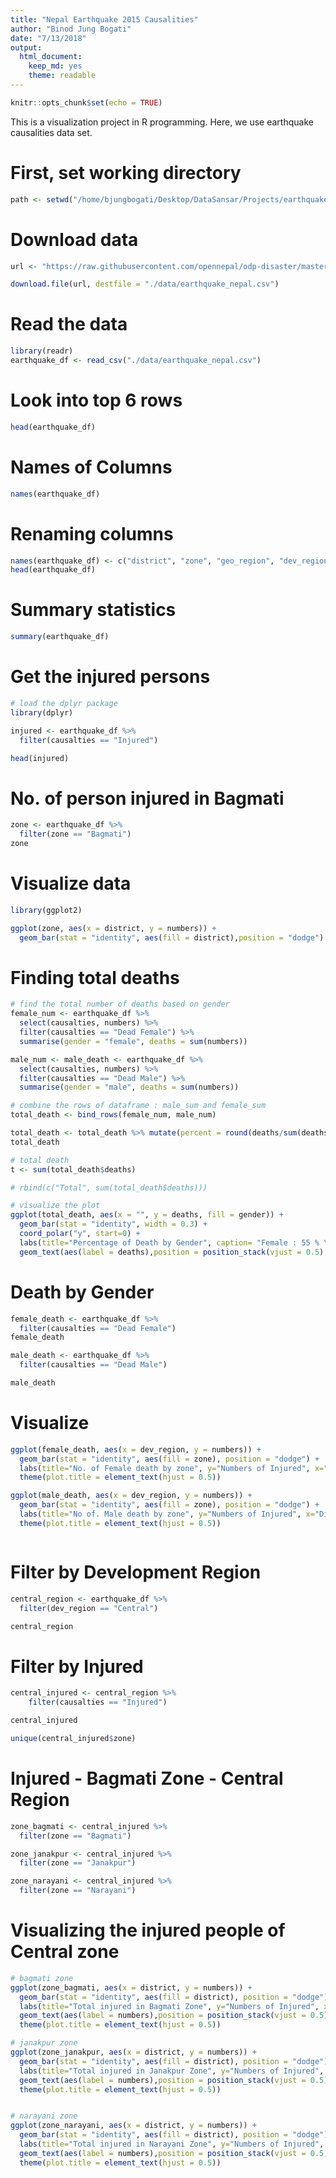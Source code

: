 ```yaml
---
title: "Nepal Earthquake 2015 Causalities"
author: "Binod Jung Bogati"
date: "7/13/2018"
output: 
  html_document:
    keep_md: yes
    theme: readable
---
```


```r
knitr::opts_chunk$set(echo = TRUE)
```

This is a visualization project in R programming. Here, we use earthquake causalities data set. 


# First, set working directory

```r
path <- setwd("/home/bjungbogati/Desktop/DataSansar/Projects/earthquake_visualization")
```

# Download data

```r
url <- "https://raw.githubusercontent.com/opennepal/odp-disaster/master/Causalities%20caused%20by%20earthquake%2C2015/data.csv"

download.file(url, destfile = "./data/earthquake_nepal.csv")
```


# Read the data

```r
library(readr)
earthquake_df <- read_csv("./data/earthquake_nepal.csv")
```

# Look into top 6 rows
```r
head(earthquake_df)
```
# Names of Columns

```r
names(earthquake_df)
```

# Renaming columns

```r
names(earthquake_df) <- c("district", "zone", "geo_region", "dev_region", "causalties", "numbers")
head(earthquake_df)
```

# Summary statistics

```r
summary(earthquake_df)
```

# Get the injured persons
```r
# load the dplyr package
library(dplyr)

injured <- earthquake_df %>% 
  filter(causalties == "Injured")

head(injured)
```

# No. of person injured in Bagmati

```r
zone <- earthquake_df %>%
  filter(zone == "Bagmati")
zone
```

# Visualize data

```r
library(ggplot2)

ggplot(zone, aes(x = district, y = numbers)) +
  geom_bar(stat = "identity", aes(fill = district),position = "dodge")

```


# Finding total deaths

```r
# find the total number of deaths based on gender
female_num <- earthquake_df %>% 
  select(causalties, numbers) %>% 
  filter(causalties == "Dead Female") %>% 
  summarise(gender = "female", deaths = sum(numbers))

male_num <- male_death <- earthquake_df %>% 
  select(causalties, numbers) %>% 
  filter(causalties == "Dead Male") %>% 
  summarise(gender = "male", deaths = sum(numbers))

# combine the rows of dataframe : male_sum and female_sum
total_death <- bind_rows(female_num, male_num)

total_death <- total_death %>% mutate(percent = round(deaths/sum(deaths) * 100))
total_death

# total death
t <- sum(total_death$deaths)

# rbind(c("Total", sum(total_death$deaths)))

# visualize the plot
ggplot(total_death, aes(x = "", y = deaths, fill = gender)) +
  geom_bar(stat = "identity", width = 0.3) +
  coord_polar("y", start=0) +
  labs(title="Percentage of Death by Gender", caption= "Female : 55 % \n Male : 45 %") +
  geom_text(aes(label = deaths),position = position_stack(vjust = 0.5), size = 3) 

```


# Death by Gender

```r
female_death <- earthquake_df %>% 
  filter(causalties == "Dead Female")
female_death

```

```r
male_death <- earthquake_df %>% 
  filter(causalties == "Dead Male")

male_death

```


# Visualize

```r
ggplot(female_death, aes(x = dev_region, y = numbers)) +
  geom_bar(stat = "identity", aes(fill = zone), position = "dodge") +
  labs(title="No. of Female death by zone", y="Numbers of Injured", x="Districts") +
  theme(plot.title = element_text(hjust = 0.5))

ggplot(male_death, aes(x = dev_region, y = numbers)) +
  geom_bar(stat = "identity", aes(fill = zone), position = "dodge") +
  labs(title="No of. Male death by zone", y="Numbers of Injured", x="Districts") +
  theme(plot.title = element_text(hjust = 0.5))
```

```r

```


# Filter by Development Region

```r
central_region <- earthquake_df %>% 
  filter(dev_region == "Central")

central_region
```

# Filter by Injured
```r
central_injured <- central_region %>% 
    filter(causalties == "Injured")

central_injured

```

```r
unique(central_injured$zone)
```

# Injured - Bagmati Zone - Central Region 

```r
zone_bagmati <- central_injured %>% 
  filter(zone == "Bagmati")

zone_janakpur <- central_injured %>% 
  filter(zone == "Janakpur")

zone_narayani <- central_injured %>% 
  filter(zone == "Narayani")
```

# Visualizing the injured people of Central zone

```r
# bagmati zone
ggplot(zone_bagmati, aes(x = district, y = numbers)) +
  geom_bar(stat = "identity", aes(fill = district), position = "dodge") +
  labs(title="Total injured in Bagmati Zone", y="Numbers of Injured", x="Districts", caption= paste("Total injured people:", sum(zone_bagmati$numbers))) +
  geom_text(aes(label = numbers),position = position_stack(vjust = 0.5), size = 3) +
  theme(plot.title = element_text(hjust = 0.5))

# janakpur zone
ggplot(zone_janakpur, aes(x = district, y = numbers)) +
  geom_bar(stat = "identity", aes(fill = district), position = "dodge") +
  labs(title="Total injured in Janakpur Zone", y="Numbers of Injured", x="Districts", caption= paste("Total injured people:", sum(zone_janakpur$numbers))) +
  geom_text(aes(label = numbers),position = position_stack(vjust = 0.5), size = 3) +
  theme(plot.title = element_text(hjust = 0.5))


# narayani zone
ggplot(zone_narayani, aes(x = district, y = numbers)) +
  geom_bar(stat = "identity", aes(fill = district), position = "dodge") +
  labs(title="Total injured in Narayani Zone", y="Numbers of Injured", x="Districts", caption= paste("Total injured people:", sum(zone_narayani$numbers))) +
  geom_text(aes(label = numbers),position = position_stack(vjust = 0.5), size = 3) +
  theme(plot.title = element_text(hjust = 0.5))

```

